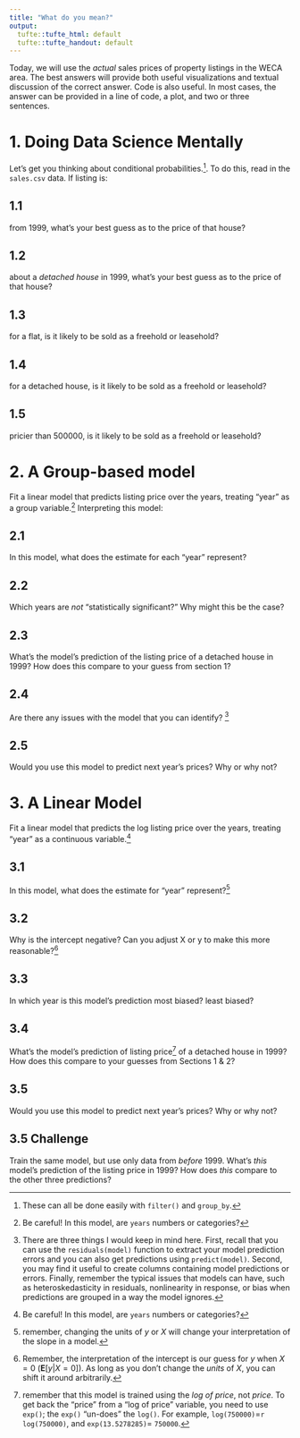 ```yaml
---
title: "What do you mean?"
output:
  tufte::tufte_html: default
  tufte::tufte_handout: default
---
```


Today, we will use the *actual* sales prices of property listings in the WECA area. The best answers will provide both useful visualizations and textual discussion of the correct answer. Code is also useful. In most cases, the answer can be provided in a line of code, a plot, and two or three sentences.  

# 1. Doing Data Science Mentally

Let's get you thinking about conditional probabilities.[^hint-conditionals]. To do this, read in the `sales.csv` data. If listing is:

## 1.1 
from 1999, what's your best guess as to the price of that house?

## 1.2
about a *detached house* in 1999, what's your best guess as to the price of that house?  

## 1.3
for a flat, is it likely to be sold as a freehold or leasehold?

## 1.4 
for a detached house, is it likely to be sold as a freehold or leasehold? 

## 1.5
pricier than 500000,  is it likely to be sold as a freehold or leasehold?

# 2. A Group-based model

Fit a linear model that predicts listing price over the years, treating "year" as a group variable.[^hint-factors] Interpreting this model:

## 2.1
In this model, what does the estimate for each "year" represent? 

## 2.2
Which years are *not* "statistically significant?" Why might this be the case?

## 2.3
What's the model's prediction of the listing price of a detached house in 1999? How does this compare to your guess from section 1?

## 2.4
Are there any issues with the model that you can identify? [^hint-bias]

## 2.5 
Would you use this model to predict next year's prices? Why or why not?

# 3. A Linear Model

Fit a linear model that predicts the log listing price over the years, treating "year" as a continuous variable.[^hint-factors] 

## 3.1
In this model, what does the estimate for "year" represent?[^hint-log]

## 3.2
Why is the intercept negative? Can you adjust X or y to make this more reasonable?[^hint-centering]

## 3.3
In which year is this model's prediction most biased? least biased?

## 3.4
What's the model's prediction of listing price[^hint-logpred] of a detached house in 1999? How does this compare to your guesses from Sections 1 & 2?

## 3.5

Would you use this model to predict next year's prices? Why or why not?

## 3.5 Challenge
Train the same model, but use only data from *before* 1999. What's *this* model's prediction of the listing price in 1999? How does *this* compare to the other three predictions?


[^hint-conditionals]: These can all be done easily with `filter()` and `group_by`.
[^hint-factors]: Be careful! In this model, are `years` numbers or categories? 
[^hint-bias]: There are three things I would keep in mind here. First, recall that you can use the `residuals(model)` function to extract your model prediction errors and you can also get predictions using `predict(model)`. Second, you may find it useful to create columns containing model predictions or errors. Finally, remember the typical issues that models can have, such as heteroskedasticity in residuals, nonlinearity in response, or bias when predictions are grouped in a way the model ignores. 
[^hint-lag]: just like the `first()` and `last()` functions used in the last assignment, the `lag()` and `lead()` functions get the previous (or the next) group's values in a group-by.
[^hint-centering]: Remember, the interpretation of the intercept is our guess for $y$ when $X=0$ ($\mathbf{E}[y|X=0]$). As long as you don't change the *units* of $X$, you can shift it around arbitrarily. 
[^hint-log]: remember, changing the units of $y$ or $X$ will change your interpretation of the slope in a model.
[^hint-logpred]: remember that this model is trained using the *log of price*, not *price*. To get back the "price" from a "log of price" variable, you need to use `exp()`; the `exp()` "un-does" the `log()`. For example, `log(750000)`=`r log(750000)`, and `exp(13.5278285)`= `750000`.